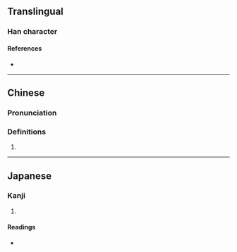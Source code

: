 {{character info}}
==Translingual==

===Han character===
{{Han char|rn=30|rad=口|as=05|sn=8|four=|canj=ROPD|ids=⿰口他}}

====References====
* {{Han ref|kx=0184.060|dkj=03479|hdz=10604.080|uh=5483|ud=21635}}

----

==Chinese==
{{zh-forms}}

===Pronunciation===
{{zh-pron
|m=tuō
|cat=
}}

===Definitions===
{{zh-hanzi}}

# {{rfdef|zh}}

----

==Japanese==

===Kanji===
{{ja-kanji|grade=|rs=口05}}

# {{rfdef|ja|sort=口05}}

====Readings====
* {{ja-readings|on=[[た]] (ta)|kun=}}